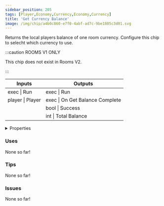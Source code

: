 ```yaml
---
sidebar_position: 205
tags: [Player,Economy,Currency,Economy,Currency]
title: 'Get Currency Balance'
image: /img/chip/a4b0c860-e7f0-4abf-ad7c-9be1805c3d01.svg
---
```


Returns the local players balance of one room currency. Configure this chip to selecht which currency to use.

:::caution ROOMS V1 ONLY
    
This chip does not exist in Rooms V2.

:::


<IChip uuid="a4b0c860-e7f0-4abf-ad7c-9be1805c3d01"/>

<table><thead><tr><th>Inputs</th><th>Outputs</th></tr></thead><tbody><tr><td>exec | Run</td><td>exec | Run</td></tr><tr><td>player | Player</td><td>exec | On Get Balance Complete</td></tr><tr><td /><td>bool | Success</td></tr><tr><td /><td>int | Total Balance</td></tr></tbody></table>

<details>
  <summary>Properties</summary>
  <div>
    <div>
    <table>
      <tbody>
        <tr>
          <td>Is beta required?</td>
          <td>No</td>
        </tr>
        <tr>
          <td>Is chip a trolling risk?</td>
          <td>No</td>
        </tr>
        <tr>
          <td>Is chip a role assignment risk?</td>
          <td>No</td>
        </tr>
        <tr>
          <td>Chip UUID</td>
          <td>a4b0c860-e7f0-4abf-ad7c-9be1805c3d01</td>
        </tr>
        <tr>
          <td>Room availability</td>
          <td>Rooms V1 only</td>
        </tr>
      </tbody>
    </table>
    </div>
  </div>
</details>

### Uses

None so far!

### Tips

None so far!

### Issues

None so far!